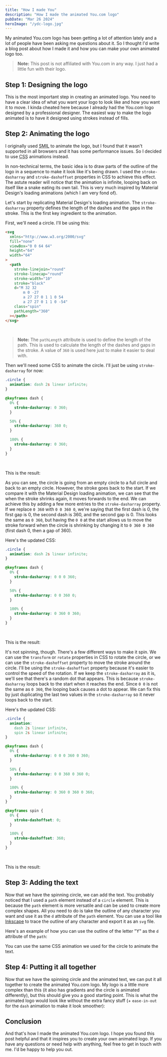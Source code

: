 ```yaml
---
title: "How I made You"
description: "How I made the animated You.com logo"
pubDate: "Mar 26 2024"
heroImage: "/ydc-logo.jpg"
---
```


My animated You.com logo has been getting a lot of attention lately and a lot of people have been asking
me questions about it. So I thought I'd write a blog post about how I made it and how you can make your
own animated logo too.

> **Note:** This post is not affiliated with You.com in any way. I just had a little fun with their logo.


<div class="w-fit mx-auto">
  <YouCom />
</div>

## Step 1: Designing the logo

This is the most important step in creating an animated logo. You need to have a clear idea of what you
want your logo to look like and how you want it to move. I kinda cheated here because I already had the
You.com logo designed by a professional designer. The easiest way to make the logo animated is to have
it designed using strokes instead of fills.

## Step 2: Animating the logo

I originally used <abbr title="Synchronized Multimedia Integration Language">SMIL</abbr> to animate the
logo, but I found that it wasn't supported in all browsers and it has some performance issues. So I
decided to use <abbr title="Cascading Style Sheets">CSS</abbr> animations instead.

In non-technical terms, the basic idea is to draw parts of the outline of the logo in a sequence to make
it look like it's being drawn. I used the `stroke-dasharray` and `stroke-dashoffset` properties in CSS to
achieve this effect. The astute reader will notice that the animation is infinite, looping back on itself
like a snake eating its own tail. This is very much inspired by Material Design's loading animations (which
I am very fond of).

Let's start by replicating Material Design's loading animation. The `stroke-dasharray` property defines the
length of the dashes and the gaps in the stroke. This is the first key ingredient to the animation.

First, we'll need a circle. I'll be using this:

```html
<svg
  xmlns="http://www.w3.org/2000/svg"
  fill="none"
  viewBox="0 0 64 64"
  height="64"
  width="64"
>
  <path
    stroke-linejoin="round"
    stroke-linecap="round"
    stroke-width="10"
    stroke="black"
    d="M 32 32
        m 0 -27
        a 27 27 0 1 1 0 54
        a 27 27 0 1 1 0 -54"
    class="spin"
    pathLength="360"
  ></path>
</svg>
```

<br />

> **Note:** The `pathLength` attribute is used to define the length of the path. This is used to calculate
> the length of the dashes and gaps in the stroke. A value of `360` is used here just to make it easier to
> deal with.

Then we'll need some CSS to animate the circle. I'll just be using `stroke-dasharray` for now:

```css
.circle {
  animation: dash 2s linear infinite;
}

@keyframes dash {
  0% {
    stroke-dasharray: 0 360;
  }

  50% {
    stroke-dasharray: 360 0;
  }

  100% {
    stroke-dasharray: 0 360;
  }
}
```

<br />

This is the result:


<div class="w-fit mx-auto">
  <Step1 />
</div>

As you can see, the circle is going from an empty circle to a full circle and back to an empty circle.
However, the stroke goes back to the start. If we compare it with the Material Design loading animation,
we can see that the when the stroke shrinks again, it moves forwards to the end. We can achieve this by
adding a few more entries to the `stroke-dasharray` property. If we replace `0 360` with `0 0 360 0`,
we're saying that the first dash is 0, the first gap is 0, the second dash is 360, and the second gap is 0.
This looks the same as `0 360`, but having the `0 0` at the start allows us to move the stroke forward
when the circle is shrinking by changing it to `0 360 0 360` (first dash 0, then a gap of 360).

Here's the updated CSS:

```css
.circle {
  animation: dash 2s linear infinite;
}

@keyframes dash {
  0% {
    stroke-dasharray: 0 0 0 360;
  }

  50% {
    stroke-dasharray: 0 0 360 0;
  }

  100% {
    stroke-dasharray: 0 360 0 360;
  }
}
```

<br />

This is the result:


<div class="w-fit mx-auto">
  <Step2 />
</div>

It's not spinning, though. There's a few different ways to make it spin. We can use the `transform` or
`rotate` properties in CSS to rotate the circle, or we can use the `stroke-dashoffset` property to move
the stroke around the circle. I'll be using the `stroke-dashoffset` property because it's easier to
control the speed of the rotation. If we keep the `stroke-dasharray` as it is, we'll see that there's a
random dot that appears. This is because `stroke-dasharray` loops back to the start when it reaches the
end. Since `0 0` is not the same as `0 360`, the looping back causes a dot to appear. We can fix this by
just duplicating the last two values in the `stroke-dasharray` so it never loops back to the start.

Here's the updated CSS:

```css
.circle {
  animation:
    dash 2s linear infinite,
    spin 2s linear infinite;
}

@keyframes dash {
  0% {
    stroke-dasharray: 0 0 0 360 0 360;
  }

  50% {
    stroke-dasharray: 0 0 360 0 360 0;
  }

  100% {
    stroke-dasharray: 0 360 0 360 0 360;
  }
}

@keyframes spin {
  0% {
    stroke-dashoffset: 0;
  }

  100% {
    stroke-dashoffset: 360;
  }
}
```

<br />

This is the result:


<div class="w-fit mx-auto">
  <Step3 />
</div>

## Step 3: Adding the text

Now that we have the spinning circle, we can add the text. You probably noticed that I used a `path`
element instead of a `circle` element. This is because the `path` element is more versatile and can be
used to create more complex shapes. All you need to do is take the outline of any character you want and
use it as the `d` attribute of the `path` element. You can use a tool like
[Inkscape](https://inkscape.org/) to trace the outline of any character and export it as an `svg` file.

Here's an example of how you can use the outline of the letter "Y" as the `d` attribute of the `path`:


<div class="w-fit mx-auto">
  <Step4 />
</div>

You can use the same CSS animation we used for the circle to animate the text.

## Step 4: Putting it all together

Now that we have the spinning circle and the animated text, we can put it all together to create the
animated You.com logo. My logo is a little more complex than this (it also has gradients and the circle
is animated differently), but this should give you a good starting point. This is what the animated logo
would look like without the extra fancy stuff (+ `ease-in-out` for the `dash` animation to make it look
smoother):


<div class="w-fit mx-auto">
  <Step5 />
</div>

## Conclusion

And that's how I made the animated You.com logo. I hope you found this post helpful and that it inspires
you to create your own animated logo. If you have any questions or need help with anything, feel free to
get in touch with me. I'd be happy to help you out.
